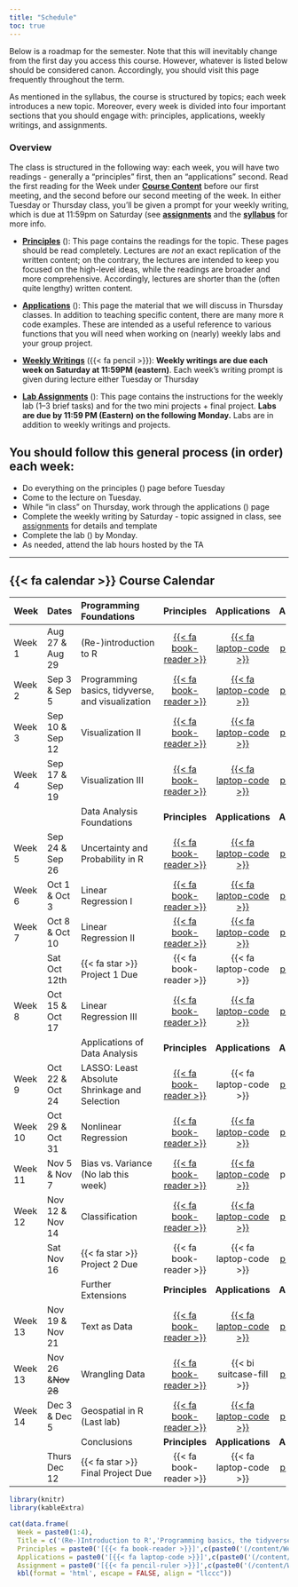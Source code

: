 ```yaml
---
title: "Schedule"
toc: true
---
```


Below is a roadmap for the semester. Note that this will inevitably change from the first day you access this course. However, whatever is listed below should be considered canon. Accordingly, you should visit this page frequently throughout the term.

As mentioned in the syllabus, the course is structured by topics; each week introduces a new topic. Moreover, every week is divided into four important sections that you should engage with: principles, applications, weekly writings, and assignments.

### Overview

The class is structured in the following way: each week, you will have two readings - generally a "principles" first, then an "applications" second. Read the first reading for the Week under [**Course Content**](/content/) before our first meeting, and the second before our second meeting of the week. In either Tuesday or Thursday class, you'll be given a prompt for your weekly writing, which is due at 11:59pm on Saturday (see [**assignments**](/assignments/) and the [**syllabus**](/syllabus/) for more info.

- [**Principles**](/content/) (<i class="fas fa-book-reader"></i>): This page contains the readings for the topic. These pages should be read completely. Lectures are *not* an exact replication of the written content; on the contrary, the lectures are intended to keep you focused on the high-level ideas, while the readings are broader and more comprehensive. Accordingly, lectures are shorter than the (often quite lengthy) written content.

- [**Applications**](/content/) (<i class="fas fa-laptop-code"></i>): This page the material that we will discuss in Thursday classes. In addition to teaching specific content, there are many more `R` code examples. These are intended as a useful reference to various functions that you will need when working on (nearly) weekly labs and your group project.

- [**Weekly Writings**](/assignment/#weekly-writings) ({{< fa pencil >}}): **Weekly writings are due each week on Saturday at 11:59PM (eastern)**. Each week's writing prompt is given during lecture either Tuesday or Thursday

- [**Lab Assignments**](/assignment/#lab-assignments) (<i class="fas fa-pencil-ruler"></i>): This page contains the instructions for the weekly lab (1–3 brief tasks) and for the two mini projects + final project. **Labs are due by 11:59 PM (Eastern) on the following Monday.** Labs are in addition to weekly writings and projects.




::: {.callout-note}
## You should follow this general process (in order) each week:

- Do everything on the principles (<i class="fas fa-book-reader"></i>) page before Tuesday
- Come to the lecture on Tuesday.
- While "in class" on Thursday, work through the applications (<i class="fas fa-laptop-code"></i>) page
- Complete the weekly writing by Saturday - topic assigned in class, see [assignments](/assignment/index.qmd#weekly-writings) for details and template
- Complete the lab (<i class="fas fa-pencil-ruler"></i>) by Monday.
- As needed, attend the lab hours hosted by the TA
:::

---

## {{< fa calendar >}} Course Calendar

<!-- Oh lordy, a regular "pipes" table doesn't do spans for the headers, so this has to be used. THE ROWS HAVE TO LINE UP. Zoom out in your Rstudio and maximize the window to see/alter. -->

+---------+------------------+--------------------------------------------------------------------------+----------------------------------------------------+---------------------------------------------------+----------------------------------------------------------+
| Week    |  Dates           | [Programming Foundations   ]{.h4}                                        | Principles                                         | Applications                                      | Assignment                                               |
+:========+:=================+:=========================================================================+:==================================================:+:=================================================:+:========================================================:+
| Week 1  | Aug 27 & Aug 29  |  (Re-)introduction to R                                                  | [{{< fa book-reader >}}](/content/Week_01/01a.qmd) | [{{< fa laptop-code >}}](/content/Week_01/01b.qmd)| [{{< fa pencil-ruler >}}](/assignment/01-assignment.qmd) |
+---------+------------------+--------------------------------------------------------------------------+----------------------------------------------------+---------------------------------------------------+----------------------------------------------------------+
| Week 2  | Sep 3 & Sep 5    |  Programming basics, tidyverse, and visualization                        | [{{< fa book-reader >}}](/content/Week_02/02a.html)| [{{< fa laptop-code >}}](/content/Week_02/02b.qmd)| [{{< fa pencil-ruler >}}](/assignment/02-assignment.qmd) |
+---------+------------------+--------------------------------------------------------------------------+----------------------------------------------------+---------------------------------------------------+----------------------------------------------------------+
| Week 3  | Sep 10 & Sep 12  |  Visualization II                                                        | [{{< fa book-reader >}}](/content/Week_03/03a.html)| [{{< fa laptop-code >}}](/content/Week_03/03b.qmd)| [{{< fa pencil-ruler >}}](/assignment/03-assignment.qmd) |
+---------+------------------+--------------------------------------------------------------------------+----------------------------------------------------+---------------------------------------------------+----------------------------------------------------------+
| Week 4  | Sep 17 & Sep 19  |  Visualization III                                                       | [{{< fa book-reader >}}](/content/Week_04/04a.html)| [{{< fa laptop-code >}}](/content/Week_04/04b.qmd)| [{{< fa pencil-ruler >}}](/assignment/04-assignment.qmd) |
+---------+------------------+--------------------------------------------------------------------------+----------------------------------------------------+---------------------------------------------------+----------------------------------------------------------+
|         |                  |  [Data Analysis Foundations]{.h4}                                        |  **Principles**                                    | **Applications**                                  |   **Assignment**                                         |
+---------+------------------+--------------------------------------------------------------------------+----------------------------------------------------+---------------------------------------------------+----------------------------------------------------------+
| Week 5  | Sep 24 & Sep 26  |  Uncertainty and Probability in R                                        | [{{< fa book-reader >}}](/content/Week_05/05a.html)| [{{< fa laptop-code >}}](/content/Week_05/05b.qmd)| [{{< fa pencil-ruler >}}](/assignment/05-assignment.qmd) |
+---------+------------------+--------------------------------------------------------------------------+----------------------------------------------------+---------------------------------------------------+----------------------------------------------------------+
| Week 6  | Oct 1 & Oct 3    |  Linear Regression I                                                     | [{{< fa book-reader >}}](/content/Week_06/06a.html)| [{{< fa laptop-code >}}](/content/Week_06/06b.qmd)| [{{< fa pencil-ruler >}}](/assignment/06-assignment.qmd) |
+---------+------------------+--------------------------------------------------------------------------+----------------------------------------------------+---------------------------------------------------+----------------------------------------------------------+
| Week 7  | Oct 8 & Oct 10   |  Linear Regression II                                                    | [{{< fa book-reader >}}](/content/Week_07/07a.html)| [{{< fa laptop-code >}}](/content/Week_07/07b.qmd)| [{{< fa pencil-ruler >}}](/assignment/07-assignment.qmd) |
+---------+------------------+--------------------------------------------------------------------------+----------------------------------------------------+---------------------------------------------------+----------------------------------------------------------+
|         | Sat Oct 12th     |  {{< fa star >}} Project 1 Due                                           | [{{< fa book-reader >}}]{.text-light}              | [{{< fa laptop-code >}}]{.text-light}             | [{{< fa pencil-ruler >}}](/projects/project1.qmd)        |
+---------+------------------+--------------------------------------------------------------------------+----------------------------------------------------+---------------------------------------------------+----------------------------------------------------------+
| Week 8  | Oct 15 & Oct 17  |  Linear Regression III                                                   | [{{< fa book-reader >}}](/content/Week_08/08a.html)| [{{< fa laptop-code >}}](/content/Week_08/08b.qmd)| [{{< fa pencil-ruler >}}](/assignment/08-assignment.qmd) |
+---------+------------------+--------------------------------------------------------------------------+----------------------------------------------------+---------------------------------------------------+----------------------------------------------------------+
|         |                  |  [Applications of Data Analysis]{.h4}                                    |  **Principles**                                    | **Applications**                                  |   **Assignment**                                         |
+---------+------------------+--------------------------------------------------------------------------+----------------------------------------------------+---------------------------------------------------+----------------------------------------------------------+
| Week 9  | Oct 22 & Oct 24  |  LASSO: Least Absolute Shrinkage and Selection                           | [{{< fa book-reader >}}](/content/Week_09/09a.html)| [{{< fa laptop-code >}}]{.text-light}             | [{{< fa pencil-ruler >}}](/assignment/09-assignment.qmd) |
+---------+------------------+--------------------------------------------------------------------------+----------------------------------------------------+---------------------------------------------------+----------------------------------------------------------+
| Week 10 | Oct 29 & Oct 31  |  Nonlinear Regression                                                    | [{{< fa book-reader >}}](/content/Week_10/10a.html)| [{{< fa laptop-code >}}](/content/Week_10/10b.qmd)| [{{< fa pencil-ruler >}}](/assignment/10-assignment.qmd) |
+---------+------------------+--------------------------------------------------------------------------+----------------------------------------------------+---------------------------------------------------+----------------------------------------------------------+
| Week 11 | Nov 5  & Nov 7   |  Bias vs. Variance (No lab this week)                                    | [{{< fa book-reader >}}](/content/Week_11/11a.html)| [{{< fa laptop-code >}}](/content/Week_11/11b.qmd)| [{{< fa pencil-ruler >}}]{.text-light}                   |
+---------+------------------+--------------------------------------------------------------------------+----------------------------------------------------+---------------------------------------------------+----------------------------------------------------------+
| Week 12 | Nov 12 & Nov 14  |  Classification                                                          | [{{< fa book-reader >}}](/content/Week_12/12a.html)| [{{< fa laptop-code >}}](/content/Week_12/12b.qmd)| [{{< fa pencil-ruler >}}](/assignment/12-assignment.qmd) |
+---------+------------------+--------------------------------------------------------------------------+----------------------------------------------------+---------------------------------------------------+----------------------------------------------------------+
|         | Sat Nov 16       |  {{< fa star >}} Project 2 Due                                           | [{{< fa book-reader >}}]{.text-light}              | [{{< fa laptop-code >}}]{.text-light}             | [{{< fa pencil-ruler >}}](/projects/project2.qmd)        |
+---------+------------------+--------------------------------------------------------------------------+----------------------------------------------------+---------------------------------------------------+----------------------------------------------------------+
|         |                  |  [Further Extensions]{.h4}                                               |  **Principles**                                    | **Applications**                                  |   **Assignment**                                         |
+---------+------------------+--------------------------------------------------------------------------+----------------------------------------------------+---------------------------------------------------+----------------------------------------------------------+
| Week 13 | Nov 19 & Nov 21  |  Text as Data                                                            | [{{< fa book-reader >}}](/content/Week_13/13a.html)| [{{< fa laptop-code >}}](/content/Week_13/13b.qmd)| [{{< fa pencil-ruler >}}](/assignment/13-assignment.qmd) |
+---------+------------------+--------------------------------------------------------------------------+----------------------------------------------------+---------------------------------------------------+----------------------------------------------------------+
| Week 13 |Nov 26 &~~Nov 28~~|  Wrangling Data                                                          | [{{< fa book-reader >}}](/content/Week_14/14a.html)| [{{< bi suitcase-fill >}}]{.text-light}           | [{{< fa pencil-ruler >}}](/assignment/14-assignment.qmd) |
+---------+------------------+--------------------------------------------------------------------------+----------------------------------------------------+---------------------------------------------------+----------------------------------------------------------+
| Week 14 | Dec 3 & Dec 5    |  Geospatial in R (Last lab)                                              | [{{< fa book-reader >}}](/content/Week_15/15a.html)| [{{< fa laptop-code >}}](/content/Week_15/15b.qmd)| [{{< fa pencil-ruler >}}](/assignment/15-assignment.qmd) |
+---------+------------------+--------------------------------------------------------------------------+----------------------------------------------------+---------------------------------------------------+----------------------------------------------------------+
|         |                  |  [Conclusions]{.h4}                                                      |  **Principles**                                    | **Applications**                                  |   **Assignment**                                         |
+---------+------------------+--------------------------------------------------------------------------+----------------------------------------------------+---------------------------------------------------+----------------------------------------------------------+
|         | Thurs Dec 12     |  {{< fa star >}} Final Project Due                                       | [{{< fa book-reader >}}]{.text-light}              | [{{< fa laptop-code >}}]{.text-light}             | [{{< fa pencil-ruler >}}](/projects/projectFinal.qmd)    |
+---------+------------------+--------------------------------------------------------------------------+----------------------------------------------------+---------------------------------------------------+----------------------------------------------------------+




```r
library(knitr)
library(kableExtra)

cat(data.frame(
  Week = paste0(1:4),
  Title = c('(Re-)Introduction to R','Programming basics, the tidyverse, and visualization','Visualization II','Visualization III'),
  Principles = paste0('[{{< fa book-reader >}}]',c(paste0('(/content/Week_0',1:4,'/0',1:4,'a.html)'))),
  Applications = paste0('[{{< fa laptop-code >}}]',c(paste0('(/content/Week_0',1:4,'/0',1:4,'b.html)'))),
  Assignment = paste0('[{{< fa pencil-ruler >}}]',c(paste0('(/content/Week_0',1:4,'/0',1:4,'b.html)')))) %>%
  kbl(format = 'html', escape = FALSE, align = "llccc"))


```
